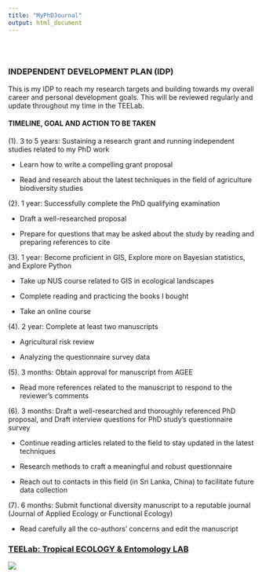 ```yaml
---
title: "MyPhDJournal"
output: html_document
---
```


<style type="text/css">
.title {
  display: none;
}

#getting-started img {
  margin-right: 10px;
}

</style>

<div class="row" style="padding-top: 30px;">
<div class="col-sm-6">

### **INDEPENDENT DEVELOPMENT PLAN (IDP)**

This is my IDP to reach my research targets and building towards my overall career and personal development goals. This will be reviewed regularly and update throughout my time in the TEELab.

#### TIMELINE, GOAL AND ACTION TO BE TAKEN 

(1). 3 to 5 years: Sustaining a research grant and running independent studies related to my PhD work 

- Learn how to write a compelling grant proposal

-	Read and research about the latest techniques in the field of agriculture biodiversity studies

(2). 1 year: Successfully complete the PhD qualifying examination

-	Draft a well-researched proposal 

-	Prepare for questions that may be asked about the study by reading and preparing references to cite 

(3). 1 year: Become proficient in GIS, Explore more on Bayesian statistics, and Explore Python

-	Take up NUS course related to GIS in ecological landscapes

-	Complete reading and practicing the books I bought 

-	Take an online course 

(4). 2 year: Complete at least two manuscripts

-	Agricultural risk review 

-	Analyzing the questionnaire survey data

(5). 3 months: Obtain approval for manuscript from AGEE

-	Read more references related to the manuscript to respond to the reviewer’s comments 

(6). 3 months: Draft a well-researched and thoroughly referenced PhD proposal, and Draft interview questions for PhD study’s questionnaire survey 

-	Continue reading articles related to the field to stay updated in the latest techniques 

-	Research methods to craft a meaningful and robust questionnaire

-	Reach out to contacts in this field (in Sri Lanka, China) to facilitate future data collection  

(7). 6 months: Submit functional diversity manuscript to a reputable journal (Journal of Applied Ecology or Functional Ecology) 

-	Read carefully all the co-authors’ concerns and edit the manuscript 
</div>
<div class="col-sm-6">

### [TEELab: Tropical ECOLOGY & Entomology LAB](https://teelabntu.wixsite.com/home)

<a href = "https://naturearchives.wordpress.com/">
![](images/logoone.png)
</a>
</div>
